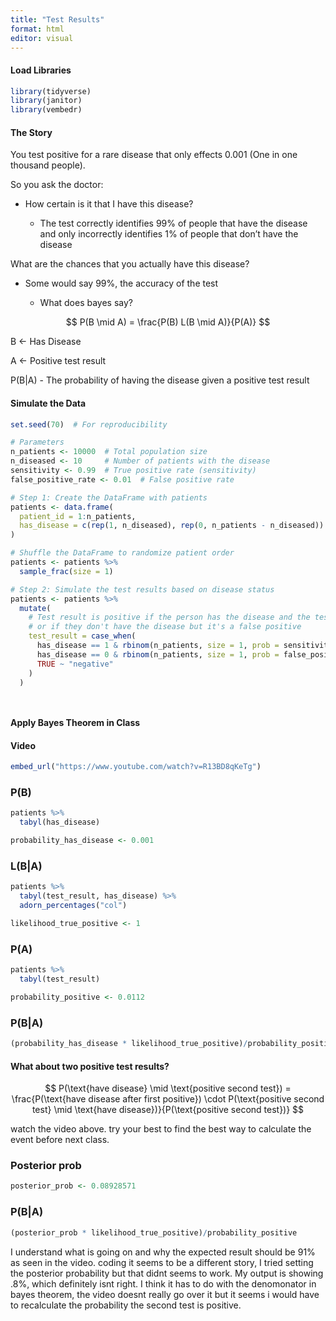 ```yaml
---
title: "Test Results"
format: html
editor: visual
---
```


#### Load Libraries

```r
library(tidyverse)
library(janitor)
library(vembedr)
```

#### The Story

You test positive for a rare disease that only effects 0.001 (One in one thousand people).

So you ask the doctor:

-   How certain is it that I have this disease?

    -   The test correctly identifies 99% of people that have the disease and only incorrectly identifies 1% of people that don't have the disease

What are the chances that you actually have this disease?

-   Some would say 99%, the accuracy of the test

    -   What does bayes say?

$$
P(B \mid A) = \frac{P(B) L(B \mid A)}{P(A)} 
$$

B \<- Has Disease

A \<- Positive test result

P(B\|A) - The probability of having the disease given a positive test result

#### Simulate the Data

```r

set.seed(70)  # For reproducibility

# Parameters
n_patients <- 10000  # Total population size
n_diseased <- 10     # Number of patients with the disease
sensitivity <- 0.99  # True positive rate (sensitivity)
false_positive_rate <- 0.01  # False positive rate

# Step 1: Create the DataFrame with patients
patients <- data.frame(
  patient_id = 1:n_patients,
  has_disease = c(rep(1, n_diseased), rep(0, n_patients - n_diseased))  # 10 with the disease, rest without
)

# Shuffle the DataFrame to randomize patient order
patients <- patients %>%
  sample_frac(size = 1)

# Step 2: Simulate the test results based on disease status
patients <- patients %>%
  mutate(
    # Test result is positive if the person has the disease and the test is sensitive,
    # or if they don't have the disease but it's a false positive
    test_result = case_when(
      has_disease == 1 & rbinom(n_patients, size = 1, prob = sensitivity) == 1 ~ "positive",
      has_disease == 0 & rbinom(n_patients, size = 1, prob = false_positive_rate) == 1 ~ "positive",
      TRUE ~ "negative"
    )
  )




```

#### Apply Bayes Theorem in Class

#### Video

```r
embed_url("https://www.youtube.com/watch?v=R13BD8qKeTg")
```

### P(B)

```r
patients %>% 
  tabyl(has_disease)
```

```r
probability_has_disease <- 0.001
```

### L(B\|A)

```r
patients %>% 
  tabyl(test_result, has_disease) %>%
  adorn_percentages("col")
```

```r
likelihood_true_positive <- 1
```

### P(A)

```r
patients %>% 
  tabyl(test_result)
```

```r
probability_positive <- 0.0112
```

### P(B\|A)

```r
(probability_has_disease * likelihood_true_positive)/probability_positive
```

#### What about two positive test results?

$$
P(\text{have disease} \mid \text{positive second test}) = \frac{P(\text{have disease after first positive}) \cdot P(\text{positive second test} \mid \text{have disease})}{P(\text{positive second test})}
$$

watch the video above. try your best to find the best way to calculate the event before next class.

### Posterior prob

```r
posterior_prob <- 0.08928571
```

### P(B\|A)

```r
(posterior_prob * likelihood_true_positive)/probability_positive
```

I understand what is going on and why the expected result should be 91% as seen in the video. coding it seems to be a different story, I tried setting the posterior probability but that didnt seems to work. My output is showing .8%, which definitely isnt right. I think it has to do with the denomonator in bayes theorem, the video doesnt really go over it but it seems i would have to recalculate the probability the second test is positive.
